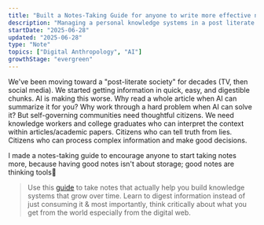 ```yaml
---
title: "Built a Notes-Taking Guide for anyone to write more effective notes."
description: "Managing a personal knowledge systems in a post literate society"
startDate: "2025-06-28"
updated: "2025-06-28"
type: "Note"
topics: ["Digital Anthropology", "AI"]
growthStage: "evergreen"
---
```


We've been moving toward a "post-literate society" for decades (TV, then social media). 
We started getting information in quick, easy, and digestible chunks. AI is making this worse. 
Why read a whole article when AI can summarize it for you? Why work 
through a hard problem when AI can solve it? But self-governing communities need thoughtful citizens. 
We need knowledge workers and college graduates who can interpret the context within articles/academic papers.
Citizens who can tell truth from lies. Citizens who can process complex information and make good decisions.

I made a notes-taking guide to encourage anyone to start taking notes more, 
because having good notes isn't about storage; good notes are thinking tools🧠

> Use this [guide](https://taking-notes-six.vercel.app/) to take notes that actually help you build knowledge systems that
> grow over time. Learn to digest information instead of just consuming it & most importantly, think critically 
> about what you get from the world especially from the digital web. 
